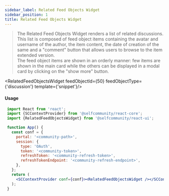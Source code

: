 ```yaml
---
sidebar_label: Related Feed Objects Widget
sidebar_position: 1
title: Related Feed Objects Widget
---
```


> The Related Feed Objects Widget renders a list of related discussions.<br/>
This list is composed of feed object items containing the avatar and username of the author, the item content, the date of creation of the same
and a "comment" button that allows users to browse to the item extended version.<br/>
The feed object items are shown in an orderly manner: few items are shown in the main card while the others can be displayed in a modal card by clicking on the "show more" button.



<Logged><RelatedFeedObjectsWidget feedObjectId={50} feedObjectType={'discussion'} template={'snippet'}/></Logged>

#### Usage

```jsx
 import React from 'react';
 import {SCContextProvider} from '@selfcommunity/react-core';
 import {RelatedFeedObjectsWidget} from '@selfcommunity/react-ui';

 function App() {
   const conf = {
     portal: '<community-path>',
     session: {
       type: 'OAuth',
       token: '<community-token>',
       refreshToken: '<community-refresh-token>',
       refreshTokenEndpoint: '<community-refresh-endpoint>',
     },
   };
   return (
     <SCContextProvider conf={conf}><RelatedFeedObjectsWidget /></SCContextProvider>
   );
 }
```
